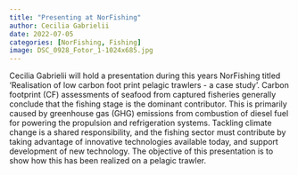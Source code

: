 ```yaml
---
title: "Presenting at NorFishing"
author: Cecilia Gabrielii
date: 2022-07-05
categories: [NorFishing, Fishing]
image: DSC_0928_Fotor_1-1024x685.jpg
---
```


Cecilia Gabrielii will hold a presentation during this years NorFishing titled 'Realisation of low carbon foot print pelagic trawlers - a case study'. Carbon footprint (CF) assessments of seafood from captured fisheries generally conclude that the fishing stage is the dominant contributor. This is primarily caused by greenhouse gas (GHG) emissions from combustion of diesel fuel for powering the propulsion and refrigeration systems. Tackling climate change is a shared responsibility, and the fishing sector must contribute by taking advantage of innovative technologies available today, and support development of new technology. The objective of this presentation is to show how this has been realized on a pelagic trawler.